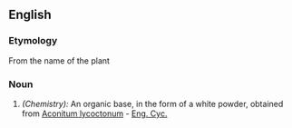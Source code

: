==English==
===Etymology===
From the name of the plant

===Noun===
#''(Chemistry):'' An organic base, in the form of a white powder, obtained from [[Aconitum lycoctonum]] - [[Eng. Cyc.]]